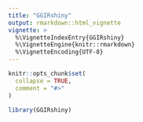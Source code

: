 ---
title: "GGIRshiny"
output: rmarkdown::html_vignette
vignette: >
  %\VignetteIndexEntry{GGIRshiny}
  %\VignetteEngine{knitr::rmarkdown}
  %\VignetteEncoding{UTF-8}
---

```{r, include = FALSE}
knitr::opts_chunk$set(
  collapse = TRUE,
  comment = "#>"
)
```

```{r setup}
library(GGIRshiny)
```

